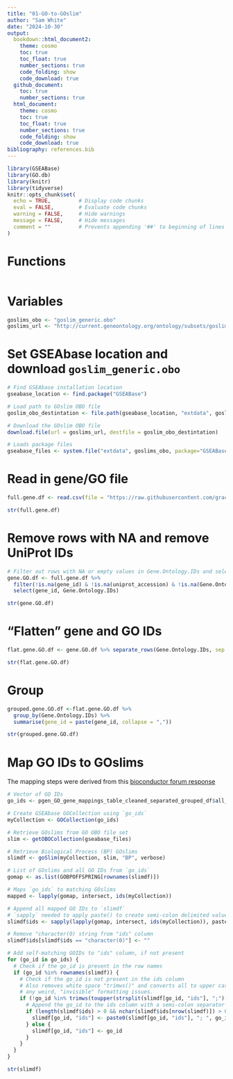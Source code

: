 ```yaml
---
title: "01-GO-to-GOslim"
author: "Sam White"
date: "2024-10-30"
output: 
  bookdown::html_document2:
    theme: cosmo
    toc: true
    toc_float: true
    number_sections: true
    code_folding: show
    code_download: true
  github_document:
    toc: true
    number_sections: true
  html_document:
    theme: cosmo
    toc: true
    toc_float: true
    number_sections: true
    code_folding: show
    code_download: true
bibliography: references.bib
---
```


```r
library(GSEABase)
library(GO.db)
library(knitr)
library(tidyverse)
knitr::opts_chunk$set(
  echo = TRUE,         # Display code chunks
  eval = FALSE,        # Evaluate code chunks
  warning = FALSE,     # Hide warnings
  message = FALSE,     # Hide messages
  comment = ""         # Prevents appending '##' to beginning of lines in code output
)
```

# Functions
```r

```

# Variables
```r
goslims_obo <- "goslim_generic.obo"
goslims_url <- "http://current.geneontology.org/ontology/subsets/goslim_generic.obo"
```

# Set GSEAbase location and download `goslim_generic.obo`
```r
# Find GSEAbase installation location
gseabase_location <- find.package("GSEABase")

# Load path to GOslim OBO file
goslim_obo_destintation <- file.path(gseabase_location, "extdata", goslims_obo, fsep = "/")

# Download the GOslim OBO file
download.file(url = goslims_url, destfile = goslim_obo_destintation)

# Loads package files
gseabase_files <- system.file("extdata", goslims_obo, package="GSEABase")
```

# Read in gene/GO file
```r
full.gene.df <- read.csv(file = "https://raw.githubusercontent.com/grace-ac/paper-pycno-sswd-2021-2022/d1cdf13c36085868df4ef4b75d2b7de03ef08d1c/analyses/25-compare-2021-2022/DEGlist_same_2021-2022_forGOslim.tab", header = TRUE, sep = "\t")

str(full.gene.df)
```

# Remove rows with NA and remove UniProt IDs
```r

# Filter out rows with NA or empty values in Gene.Ontology.IDs and select specific columns
gene.GO.df <- full.gene.df %>%
  filter(!is.na(gene_id) & !is.na(uniprot_accession) & !is.na(Gene.Ontology.IDs) & Gene.Ontology.IDs != "") %>%
  select(gene_id, Gene.Ontology.IDs)

str(gene.GO.df)
```

# "Flatten" gene and GO IDs
```r
flat.gene.GO.df <- gene.GO.df %>% separate_rows(Gene.Ontology.IDs, sep = "; ")

str(flat.gene.GO.df)
```

# Group
```r
grouped.gene.GO.df <-flat.gene.GO.df %>% 
  group_by(Gene.Ontology.IDs) %>%
  summarise(gene_id = paste(gene_id, collapse = ","))

str(grouped.gene.GO.df)
```

# Map GO IDs to GOslims

The mapping steps were derived from this [bioconductor forum response](https://support.bioconductor.org/p/128407/#128408)
```r
# Vector of GO IDs
go_ids <- pgen_GO_gene_mappings_table_cleaned_separated_grouped_df$all_GO_ids

# Create GSEAbase GOCollection using `go_ids`
myCollection <- GOCollection(go_ids)

# Retrieve GOslims from GO OBO file set
slim <- getOBOCollection(gseabase_files)

# Retrieve Biological Process (BP) GOslims
slimdf <- goSlim(myCollection, slim, "BP", verbose)

# List of GOslims and all GO IDs from `go_ids`
gomap <- as.list(GOBPOFFSPRING[rownames(slimdf)])

# Maps `go_ids` to matching GOslims
mapped <- lapply(gomap, intersect, ids(myCollection))

# Append all mapped GO IDs to `slimdf`
# `sapply` needed to apply paste() to create semi-colon delimited values
slimdf$ids <- sapply(lapply(gomap, intersect, ids(myCollection)), paste, collapse=";")

# Remove "character(0) string from "ids" column
slimdf$ids[slimdf$ids == "character(0)"] <- ""

# Add self-matching GOIDs to "ids" column, if not present
for (go_id in go_ids) {
  # Check if the go_id is present in the row names
  if (go_id %in% rownames(slimdf)) {
    # Check if the go_id is not present in the ids column
    # Also removes white space "trimws()" and converts all to upper case to handle
    # any weird, "invisible" formatting issues.
    if (!go_id %in% trimws(toupper(strsplit(slimdf[go_id, "ids"], ";")[[1]]))) {
      # Append the go_id to the ids column with a semi-colon separator
      if (length(slimdf$ids) > 0 && nchar(slimdf$ids[nrow(slimdf)]) > 0) {
        slimdf[go_id, "ids"] <- paste0(slimdf[go_id, "ids"], "; ", go_id)
      } else {
        slimdf[go_id, "ids"] <- go_id
      }
    }
  }
}

str(slimdf)
```



